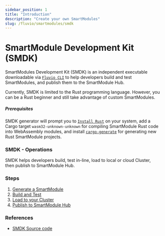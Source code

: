 ```yaml
---
sidebar_position: 1
title: "Introduction"
description: "Create your own SmartModules"
slug: /fluvio/smartmodules/smdk
---
```


# SmartModule Development Kit (SMDK)

SmartModules Development Kit (SMDK) is an independent executable downloadable via [`Fluvio CLI`] to help developers build and test SmartModules, and publish them to the SmartModule Hub.

Currently, SMDK is limited to the Rust programming language. However, you can be a Rust beginner and still take advantage of custom SmartModules.

##### Prerequisites

SMDK generator will prompt you to [`Install Rust`] on your system, add a Cargo target `wasm32-unknown-unknown` for compiling SmartModule Rust code into WebAssembly modules, and install [`cargo-generate`] for generating new Rust SmartModule projects.

### SMDK - Operations

SMDK helps developers build, test in-line, load to local or cloud Cluster, then publish to SmartModule Hub.

### Steps

1. [Generate a SmartModule]
2. [Build and Test]
3. [Load to your Cluster]
4. [Publish to SmartModule Hub]

### References

* [SMDK Source code]

[`Install Rust`]: https://www.rust-lang.org/tools/install
[`cargo-generate`]: https://github.com/cargo-generate/cargo-generate
[SMDK Source code]: https://github.com/infinyon/fluvio/tree/master/crates/smartmodule-development-kit
[`Fluvio CLI`]: /cli

[Generate a SmartModule]: /docs/fluvio/smartmodules/smdk/generate
[Build and Test]: /docs/fluvio/smartmodules/smdk/build
[Load to your Cluster]: /docs/fluvio/smartmodules/smdk/load
[Publish to SmartModule Hub]: /docs/fluvio/smartmodules/smdk/publish
